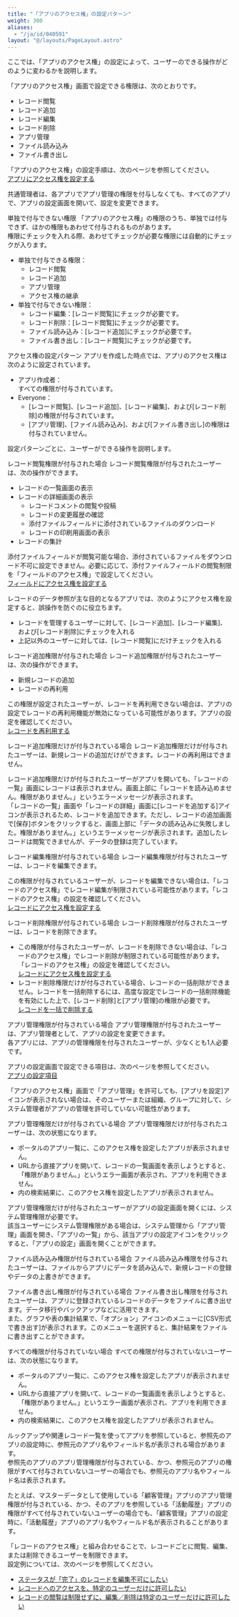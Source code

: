 ```yaml
---
title: "「アプリのアクセス権」の設定パターン"
weight: 300
aliases:
  - "/ja/id/040591"
layout: "@/layouts/PageLayout.astro"
---
```




ここでは、「アプリのアクセス権」の設定によって、ユーザーのできる操作がどのように変わるかを説明します。

「アプリのアクセス権」画面で設定できる権限は、次のとおりです。

* レコード閲覧
* レコード追加
* レコード編集
* レコード削除
* アプリ管理
* ファイル読み込み
* ファイル書き出し

「アプリのアクセス権」の設定手順は、次のページを参照してください。  
[アプリにアクセス権を設定する](/k/ja/id/040589.html)

<Note>

<Slash />共通管理者は、各アプリでアプリ管理の権限を付与しなくても、すべてのアプリで、アプリの設定画面を開いて、設定を変更できます。


</Note>

<Heading id="rights_app_rights_example_10">単独で付与できない権限</Heading>
「アプリのアクセス権」の権限のうち、単独では付与できず、ほかの権限もあわせて付与されるものがあります。  
権限にチェックを入れる際、あわせてチェックが必要な権限には自動的にチェックが入ります。

* 単独で付与できる権限：
  * レコード閲覧
  * レコード追加
  * アプリ管理
  * アクセス権の継承
* 単独で付与できない権限：
  * レコード編集：[レコード閲覧]にチェックが必要です。
  * レコード削除：[レコード閲覧]にチェックが必要です。
  * ファイル読み込み：[レコード追加]にチェックが必要です。
  * ファイル書き出し：[レコード閲覧]にチェックが必要です。

<Heading id="rights_app_rights_example_20">アクセス権の設定パターン</Heading>
アプリを作成した時点では、アプリのアクセス権は次のように設定されています。

* アプリ作成者：  
  すべての権限が付与されています。
* Everyone：
  * [レコード閲覧]、[レコード追加]、[レコード編集]、および[レコード削除]の権限が付与されています。
  * [アプリ管理]、[ファイル読み込み]、および[ファイル書き出し]の権限は付与されていません。

設定パターンごとに、ユーザーができる操作を説明します。

<Heading level={3} id="rights_app_rights_example_2010">レコード閲覧権限が付与された場合</Heading>
レコード閲覧権限が付与されたユーザーは、次の操作ができます。

* レコードの一覧画面の表示
* レコードの詳細画面の表示
  * レコードコメントの閲覧や投稿
  * レコードの変更履歴の確認
  * 添付ファイルフィールドに添付されているファイルのダウンロード
  * レコードの印刷用画面の表示
* レコードの集計

<Note>

添付ファイルフィールドが閲覧可能な場合、添付されているファイルをダウンロード不可に設定できません。必要に応じて、添付ファイルフィールドの閲覧制限を「フィールドのアクセス権」で設定してください。  
[フィールドにアクセス権を設定する](/k/ja/id/040593.html)


</Note>

<Hint>

レコードのデータ参照が主な目的となるアプリでは、次のようにアクセス権を設定すると、誤操作を防ぐのに役立ちます。

* レコードを管理するユーザーに対して、[レコード追加]、[レコード編集]、および[レコード削除]にチェックを入れる
* 上記以外のユーザーに対しては、[レコード閲覧]にだけチェックを入れる


</Hint>

<Heading level={3} id="rights_app_rights_example_2020">レコード追加権限が付与された場合</Heading>
レコード追加権限が付与されたユーザーは、次の操作ができます。

* 新規レコードの追加
* レコードの再利用

<Note>

この権限が設定されたユーザーが、レコードを再利用できない場合は、アプリの設定でレコードの再利用機能が無効になっている可能性があります。アプリの設定を確認してください。  
[レコードを再利用する](/k/ja/id/040731.html)


</Note>

<Heading level={4} id="rights_app_rights_example_202010">レコード追加権限だけが付与されている場合</Heading>
レコード追加権限だけが付与されたユーザーは、新規レコードの追加だけができます。レコードの再利用はできません。

レコード追加権限だけが付与されたユーザーがアプリを開いても、「レコードの一覧」画面にレコードは表示されません。画面上部に「レコードを読み込めません。権限がありません。」というエラーメッセージが表示されます。  
「レコードの一覧」画面や「レコードの詳細」画面に[レコードを追加する]アイコンが表示されるため、レコードを追加できます。ただし、レコードの追加画面で[保存]ボタンをクリックすると、画面上部に「データの読み込みに失敗しました。権限がありません。」というエラーメッセージが表示されます。追加したレコードは閲覧できませんが、データの登録は完了しています。

<Heading level={3} id="rights_app_rights_example_2030">レコード編集権限が付与されている場合</Heading>
レコード編集権限が付与されたユーザーは、レコードを編集できます。

<Note>

この権限が付与されているユーザーが、レコードを編集できない場合は、「レコードのアクセス権」でレコード編集が制限されている可能性があります。「レコードのアクセス権」の設定を確認してください。  
[レコードにアクセス権を設定する](/k/ja/id/040595.html)


</Note>

<Heading level={3} id="rights_app_rights_example_2040">レコード削除権限が付与されている場合</Heading>
レコード削除権限が付与されたユーザーは、レコードを削除できます。

<Note>

* この権限が付与されたユーザーが、レコードを削除できない場合は、「レコードのアクセス権」でレコード削除が制限されている可能性があります。「レコードのアクセス権」の設定を確認してください。  
  [レコードにアクセス権を設定する](/k/ja/id/040595.html)
* レコード削除権限だけが付与されている場合、レコードの一括削除ができません。レコードを一括削除するには、高度な設定でレコードの一括削除機能を有効にした上で、[レコード削除]と[アプリ管理]の権限が必要です。  
  [レコードを一括で削除する](/k/ja/id/040716.html)


</Note>

<Heading level={3} id="rights_app_rights_example_2050">アプリ管理権限が付与されている場合</Heading>
アプリ管理権限が付与されたユーザーは、アプリ管理者として、アプリの設定を変更できます。  
各アプリには、アプリの管理権限を付与されたユーザーが、少なくとも1人必要です。

アプリの設定画面で設定できる項目は、次のページを参照してください。  
[アプリの設定項目](/k/ja/id/040603.html)

<Note>

「アプリのアクセス権」画面で「アプリ管理」を許可しても、[アプリを設定]アイコンが表示されない場合は、そのユーザーまたは組織、グループに対して、<Kintone />システム管理者がアプリの管理を許可していない可能性があります。


</Note>

<Heading level={4} id="rights_app_rights_example_205010">アプリ管理権限だけが付与されている場合</Heading>
アプリ管理権限だけが付与されたユーザーは、次の状態になります。

* ポータルのアプリ一覧に、このアクセス権を設定したアプリが表示されません。
* URLから直接アプリを開いて、レコードの一覧画面を表示しようとすると、「権限がありません。」というエラー画面が表示され、アプリを利用できません。
* <Kintone />内の検索結果に、このアクセス権を設定したアプリが表示されません。

アプリ管理権限だけが付与されたユーザーがアプリの設定画面を開くには、<Kintone />システム管理権限が必要です。  
該当ユーザーに<Kintone />システム管理権限がある場合は、<Kintone />システム管理から「アプリ管理」画面を開き、「アプリの一覧」から、該当アプリの設定アイコンをクリックすると、「アプリの設定」画面を開くことができます。


<Heading level={3} id="rights_app_rights_example_2060">ファイル読み込み権限が付与されている場合</Heading>
ファイル読み込み権限を付与されたユーザーは、ファイルからアプリにデータを読み込んで、新規レコードの登録やデータの上書きができます。

<Heading level={3} id="rights_app_rights_example_2070">ファイル書き出し権限が付与されている場合</Heading>
ファイル書き出し権限を付与されたユーザーは、アプリに登録されているレコードのデータをファイルに書き出せます。データ移行やバックアップなどに活用できます。  
また、グラフや表の集計結果で、「オプション」アイコンのメニューに[CSV形式で書き出す]が表示されます。このメニューを選択すると、集計結果をファイルに書き出すことができます。

<Heading level={3} id="rights_app_rights_example_2080">すべての権限が付与されていない場合</Heading>
すべての権限が付与されていないユーザーは、次の状態になります。

* ポータルのアプリ一覧に、このアクセス権を設定したアプリが表示されません。
* URLから直接アプリを開いて、レコードの一覧画面を表示しようとすると、「権限がありません。」というエラー画面が表示され、アプリを利用できません。
* <Kintone />内の検索結果に、このアクセス権を設定したアプリが表示されません。

<Note>

ルックアップや関連レコード一覧を使ってアプリを参照していると、参照先のアプリの設定時に、参照元のアプリ名やフィールド名が表示される場合があります。  
参照先のアプリのアプリ管理権限が付与されている、かつ、参照元のアプリの権限がすべて付与されていないユーザーの場合でも、参照元のアプリ名やフィールド名は表示されます。

たとえば、マスターデータとして使用している「顧客管理」アプリのアプリ管理権限が付与されている、かつ、そのアプリを参照している「活動履歴」アプリの権限がすべて付与されていないユーザーの場合でも、「顧客管理」アプリの設定時に、「活動履歴」アプリのアプリ名やフィールド名が表示されることがあります。


</Note>

<Hint>

「レコードのアクセス権」と組み合わせることで、レコードごとに閲覧、編集、または削除できるユーザーを制限できます。  
設定例については、次のページを参照してください。

* [ステータスが「完了」のレコードを編集不可にしたい](/k/ja/id/040596.html)
* [レコードへのアクセスを、特定のユーザーだけに許可したい](/k/ja/id/040597.html)
* [レコードの閲覧は制限せずに、編集／削除は特定のユーザーだけに許可したい](/k/ja/id/040598.html)


</Hint>
